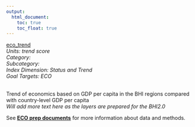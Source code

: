 ```yaml
---
output:
  html_document:
    toc: true
    toc_float: true
---
```


[eco_trend](https://github.com/OHI-Science/bhi/blob/master/baltic/layers/eco_trend_scores_bhi2015.csv)\
*Units: trend score*\
*Category:*\
*Subcategory:*\
*Index Dimension: Status and Trend*\
*Goal Targets: ECO*\
<br>

Trend of economics based on GDP per capita in the BHI regions compared with country-level GDP per capita\
*Will add more text here as the layers are prepared for the BHI2.0*

See [**ECO prep documents**](https://github.com/OHI-Science/bhi-1.0-archive/blob/draft/baltic2015/prep/ECO/eco_prep.md) for more information about data and methods.

<br>

